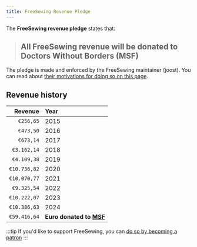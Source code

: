 ```yaml
---
title: FreeSewing Revenue Pledge
---
```


The **FreeSewing revenue pledge** states that:

> ## All FreeSewing revenue will be donated to Doctors Without Borders (MSF)

The pledge is made and enforced by the FreeSewing maintainer (joost).
You can read about [their motivations for doing so on this
page](/docs/about/pledge/motivation/).

## Revenue history

|      Revenue | Year                                        |
| -----------: | :------------------------------------------ |
|    `€256,65` | 2015                                        |
|    `€473,50` | 2016                                        |
|    `€673,14` | 2017                                        |
|  `€3.162,14` | 2018                                        |
|  `€4.109,38` | 2019                                        |
| `€10.736,82` | 2020                                        |
| `€10.070,77` | 2021                                        |
|  `€9.325,54` | 2022                                        |
| `€10.222,07` | 2023                                        |
| `€10.386,63` | 2024                                        |
| `€59.416,64` | **Euro donated to [MSF](https://msf.org/)** |

:::tip
If you'd like to support FreeSewing, you can [do so by becoming a
patron](https://freesewing.org/patrons/join/)
:::
